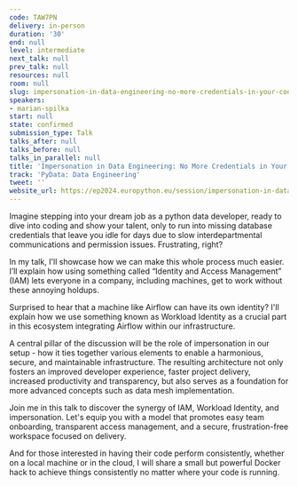 ```yaml
---
code: TAW7PN
delivery: in-person
duration: '30'
end: null
level: intermediate
next_talk: null
prev_talk: null
resources: null
room: null
slug: impersonation-in-data-engineering-no-more-credentials-in-your-code
speakers:
- marian-spilka
start: null
state: confirmed
submission_type: Talk
talks_after: null
talks_before: null
talks_in_parallel: null
title: 'Impersonation in Data Engineering: No More Credentials in Your Code!'
track: 'PyData: Data Engineering'
tweet: ''
website_url: https://ep2024.europython.eu/session/impersonation-in-data-engineering-no-more-credentials-in-your-code
---
```


Imagine stepping into your dream job as a python data developer, ready to dive into coding and show your talent, only to run into missing database credentials that leave you idle for days due to slow interdepartmental communications and permission issues. Frustrating, right?

In my talk, I'll showcase how we can make this whole process much easier. I’ll explain how using something called “Identity and Access Management” (IAM) lets everyone in a company, including machines, get to work without these annoying holdups.

Surprised to hear that a machine like Airflow can have its own identity? I'll explain how we use something known as Workload Identity as a crucial part in this ecosystem integrating Airflow within our infrastructure.

A central pillar of the discussion will be the role of impersonation in our setup - how it ties together various elements to enable a harmonious, secure, and maintainable infrastructure. The resulting architecture not only fosters an improved developer experience, faster project delivery, increased productivity and transparency, but also serves as a foundation for more advanced concepts such as data mesh implementation.

Join me in this talk to discover the synergy of IAM, Workload Identity, and impersonation. Let's equip you with a model that promotes easy team onboarding, transparent access management, and a secure, frustration-free workspace focused on delivery.

  And for those interested in having their code perform consistently, whether on a local machine or in the cloud, I will share a small but powerful Docker hack to achieve things consistently no matter where your code is running.

